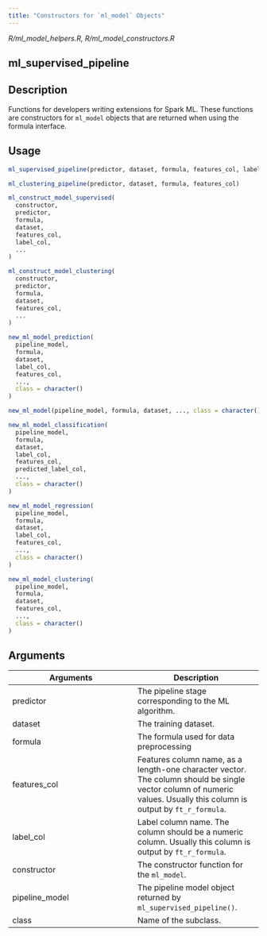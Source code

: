 ```yaml
---
title: "Constructors for `ml_model` Objects"
---
```


*R/ml_model_helpers.R, R/ml_model_constructors.R*

## ml_supervised_pipeline

## Description
Functions for developers writing extensions for Spark ML. These functions are constructors   for `ml_model` objects that are returned when using the formula interface. 


## Usage
```r
ml_supervised_pipeline(predictor, dataset, formula, features_col, label_col) 

ml_clustering_pipeline(predictor, dataset, formula, features_col) 

ml_construct_model_supervised( 
  constructor, 
  predictor, 
  formula, 
  dataset, 
  features_col, 
  label_col, 
  ... 
) 

ml_construct_model_clustering( 
  constructor, 
  predictor, 
  formula, 
  dataset, 
  features_col, 
  ... 
) 

new_ml_model_prediction( 
  pipeline_model, 
  formula, 
  dataset, 
  label_col, 
  features_col, 
  ..., 
  class = character() 
) 

new_ml_model(pipeline_model, formula, dataset, ..., class = character()) 

new_ml_model_classification( 
  pipeline_model, 
  formula, 
  dataset, 
  label_col, 
  features_col, 
  predicted_label_col, 
  ..., 
  class = character() 
) 

new_ml_model_regression( 
  pipeline_model, 
  formula, 
  dataset, 
  label_col, 
  features_col, 
  ..., 
  class = character() 
) 

new_ml_model_clustering( 
  pipeline_model, 
  formula, 
  dataset, 
  features_col, 
  ..., 
  class = character() 
) 
```

## Arguments
|Arguments|Description|
|---|---|
| predictor | The pipeline stage corresponding to the ML algorithm. |
| dataset | The training dataset. |
| formula | The formula used for data preprocessing |
| features_col | Features column name, as a length-one character vector. The column should be single vector column of numeric values. Usually this column is output by `ft_r_formula`. |
| label_col | Label column name. The column should be a numeric column. Usually this column is output by `ft_r_formula`. |
| constructor | The constructor function for the `ml_model`. |
| pipeline_model | The pipeline model object returned by `ml_supervised_pipeline()`. |
| class | Name of the subclass. |







